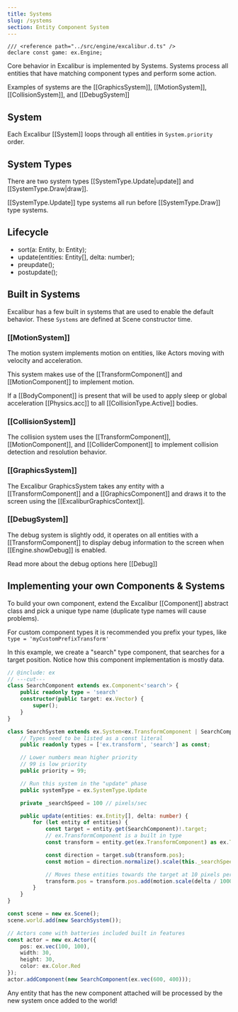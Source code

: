 ```yaml
---
title: Systems
slug: /systems
section: Entity Component System
---
```


```twoslash include ex
/// <reference path="../src/engine/excalibur.d.ts" />
declare const game: ex.Engine;
```

Core behavior in Excalibur is implemented by Systems. Systems process all entities that have matching component types and perform some action.

Examples of systems are the [[GraphicsSystem]], [[MotionSystem]], [[CollisionSystem]], and [[DebugSystem]]

## System

Each Excalibur [[System]] loops through all entities in `System.priority` order.

## System Types

There are two system types [[SystemType.Update|update]] and [[SystemType.Draw|draw]].

[[SystemType.Update]] type systems all run before [[SystemType.Draw]] type systems.

## Lifecycle

- sort(a: Entity, b: Entity);
- update(entities: Entity[], delta: number);
- preupdate();
- postupdate();

## Built in Systems

Excalibur has a few built in systems that are used to enable the default behavior. These `Systems` are defined at Scene constructor time.

### [[MotionSystem]]

The motion system implements motion on entities, like Actors moving with velocity and acceleration.

This system makes use of the [[TransformComponent]] and [[MotionComponent]] to implement motion.

If a [[BodyComponent]] is present that will be used to apply sleep or global acceleration [[Physics.acc]] to all [[CollisionType.Active]] bodies.

### [[CollisionSystem]]

The collision system uses the [[TransformComponent]], [[MotionComponent]], and [[ColliderComponent]] to implement collision detection and resolution behavior.

### [[GraphicsSystem]]

The Excalibur GraphicsSystem takes any entity with a [[TransformComponent]] and a [[GraphicsComponent]] and draws it to the screen using the [[ExcaliburGraphicsContext]].

### [[DebugSystem]]

The debug system is slightly odd, it operates on all entities with a [[TransformComponent]] to display debug information to the screen when [[Engine.showDebug]] is enabled.

Read more about the debug options here [[Debug]]

## Implementing your own Components & Systems

To build your own component, extend the Excalibur [[Component]] abstract class and pick a unique type name (duplicate type names will cause problems).

For custom component types it is recommended you prefix your types, like `type = 'myCustomPrefixTransform'`

In this example, we create a "search" type component, that searches for a target position. Notice how this component implementation is mostly data.

```ts twoslash
// @include: ex
// ---cut---
class SearchComponent extends ex.Component<'search'> {
    public readonly type = 'search'
    constructor(public target: ex.Vector) {
        super();
    }
}

class SearchSystem extends ex.System<ex.TransformComponent | SearchComponent> {
    // Types need to be listed as a const literal
    public readonly types = ['ex.transform', 'search'] as const;

    // Lower numbers mean higher priority
    // 99 is low priority
    public priority = 99;

    // Run this system in the "update" phase
    public systemType = ex.SystemType.Update

    private _searchSpeed = 100 // pixels/sec

    public update(entities: ex.Entity[], delta: number) {
        for (let entity of entities) {
            const target = entity.get(SearchComponent)!.target;
            // ex.TransformComponent is a built in type
            const transform = entity.get(ex.TransformComponent) as ex.TransformComponent;

            const direction = target.sub(transform.pos);
            const motion = direction.normalize().scale(this._searchSpeed);

            // Moves these entities towards the target at 10 pixels per second
            transform.pos = transform.pos.add(motion.scale(delta / 1000))
        }
    }
}

const scene = new ex.Scene();
scene.world.add(new SearchSystem());

// Actors come with batteries included built in features
const actor = new ex.Actor({
    pos: ex.vec(100, 100),
    width: 30,
    height: 30,
    color: ex.Color.Red
});
actor.addComponent(new SearchComponent(ex.vec(600, 400)));
```

<IFrameEmbed src="https://excaliburjs.com/excalibur-snippets/ecs/" />

Any entity that has the new component attached will be processed by the new system once added to the world!

